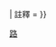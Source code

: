 {{鐵道路線
|模板名稱 = 石排灣線
|名稱 = [[石排灣線]]（規劃中）
|代表色 = #E35FC2
|車站列表 = [[離島醫院站|{{gray|離島醫院}}]]{{-w}}[[石排灣站|{{gray|石排灣}}]]
| 註釋 = 
}}<noinclude>[[Category:澳門輕軌模板|路]]</noinclude>